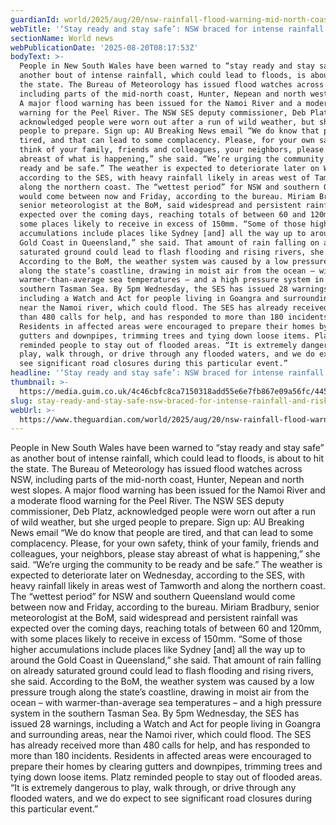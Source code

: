 ```yaml
---
guardianId: world/2025/aug/20/nsw-rainfall-flood-warning-mid-north-coast-hunter-nepean
webTitle: '‘Stay ready and stay safe’: NSW braced for intense rainfall and risk of floods'
sectionName: World news
webPublicationDate: '2025-08-20T08:17:53Z'
bodyText: >-
  People in New South Wales have been warned to “stay ready and stay safe” as
  another bout of intense rainfall, which could lead to floods, is about to hit
  the state. The Bureau of Meteorology has issued flood watches across NSW,
  including parts of the mid-north coast, Hunter, Nepean and north west slopes.
  A major flood warning has been issued for the Namoi River and a moderate flood
  warning for the Peel River. The NSW SES deputy commissioner, Deb Platz,
  acknowledged people were worn out after a run of wild weather, but she urged
  people to prepare. Sign up: AU Breaking News email “We do know that people are
  tired, and that can lead to some complacency. Please, for your own safety,
  think of your family, friends and colleagues, your neighbors, please stay
  abreast of what is happening,” she said. “We’re urging the community to be
  ready and be safe.” The weather is expected to deteriorate later on Wednesday,
  according to the SES, with heavy rainfall likely in areas west of Tamworth and
  along the northern coast. The “wettest period” for NSW and southern Queensland
  would come between now and Friday, according to the bureau. Miriam Bradbury,
  senior meteorologist at the BoM, said widespread and persistent rainfall was
  expected over the coming days, reaching totals of between 60 and 120mm, with
  some places likely to receive in excess of 150mm. “Some of those higher
  accumulations include places like Sydney [and] all the way up to around the
  Gold Coast in Queensland,” she said. That amount of rain falling on already
  saturated ground could lead to flash flooding and rising rivers, she said.
  According to the BoM, the weather system was caused by a low pressure trough
  along the state’s coastline, drawing in moist air from the ocean – with
  warmer-than-average sea temperatures – and a high pressure system in the
  southern Tasman Sea. By 5pm Wednesday, the SES has issued 28 warnings,
  including a Watch and Act for people living in Goangra and surrounding areas,
  near the Namoi river, which could flood. The SES has already received more
  than 480 calls for help, and has responded to more than 180 incidents.
  Residents in affected areas were encouraged to prepare their homes by clearing
  gutters and downpipes, trimming trees and tying down loose items. Platz
  reminded people to stay out of flooded areas. “It is extremely dangerous to
  play, walk through, or drive through any flooded waters, and we do expect to
  see significant road closures during this particular event.”
headline: '‘Stay ready and stay safe’: NSW braced for intense rainfall and risk of floods'
thumbnail: >-
  https://media.guim.co.uk/4c46cbfc8ca7150318add55e6e7fb867e09a56fc/445_0_6069_4856/500.jpg
slug: stay-ready-and-stay-safe-nsw-braced-for-intense-rainfall-and-risk-of-floods
webUrl: >-
  https://www.theguardian.com/world/2025/aug/20/nsw-rainfall-flood-warning-mid-north-coast-hunter-nepean
---
```

People in New South Wales have been warned to “stay ready and stay safe” as another bout of intense rainfall, which could lead to floods, is about to hit the state. The Bureau of Meteorology has issued flood watches across NSW, including parts of the mid-north coast, Hunter, Nepean and north west slopes. A major flood warning has been issued for the Namoi River and a moderate flood warning for the Peel River. The NSW SES deputy commissioner, Deb Platz, acknowledged people were worn out after a run of wild weather, but she urged people to prepare. Sign up: AU Breaking News email “We do know that people are tired, and that can lead to some complacency. Please, for your own safety, think of your family, friends and colleagues, your neighbors, please stay abreast of what is happening,” she said. “We’re urging the community to be ready and be safe.” The weather is expected to deteriorate later on Wednesday, according to the SES, with heavy rainfall likely in areas west of Tamworth and along the northern coast. The “wettest period” for NSW and southern Queensland would come between now and Friday, according to the bureau. Miriam Bradbury, senior meteorologist at the BoM, said widespread and persistent rainfall was expected over the coming days, reaching totals of between 60 and 120mm, with some places likely to receive in excess of 150mm. “Some of those higher accumulations include places like Sydney [and] all the way up to around the Gold Coast in Queensland,” she said. That amount of rain falling on already saturated ground could lead to flash flooding and rising rivers, she said. According to the BoM, the weather system was caused by a low pressure trough along the state’s coastline, drawing in moist air from the ocean – with warmer-than-average sea temperatures – and a high pressure system in the southern Tasman Sea. By 5pm Wednesday, the SES has issued 28 warnings, including a Watch and Act for people living in Goangra and surrounding areas, near the Namoi river, which could flood. The SES has already received more than 480 calls for help, and has responded to more than 180 incidents. Residents in affected areas were encouraged to prepare their homes by clearing gutters and downpipes, trimming trees and tying down loose items. Platz reminded people to stay out of flooded areas. “It is extremely dangerous to play, walk through, or drive through any flooded waters, and we do expect to see significant road closures during this particular event.”
